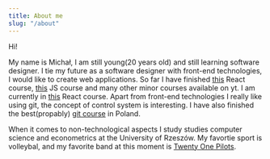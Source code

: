 ```yaml
---
title: About me
slug: "/about"
---
```


Hi!

My name is Michał, I am still young(20 years old) and still learning software designer. I tie my future as a software designer with front-end technologies, I would like to create web applications. So far I have finished <a href="https://scrimba.com/learn/learnreact" target="_blank">this</a> React course, <a href="https://przeprogramowani.pl/kurs-javascript" target="_blank">this</a> JS course and many other minor courses available on yt. I am currently in <a href="https://scrimba.com/learn/react" target="_blank">this</a> React course. Apart from front-end technologies I really like using git, the concept of control system is interesting. I have also finished the best(propably) <a href="https://kursgita.pl/" target="_blank">git course</a> in Poland.

When it comes to non-technological aspects I study studies computer science and econometrics at the University of Rzeszów. My favortie sport is volleybal, and my favorite band at this moment is <a target="_blank" href="https://www.youtube.com/channel/UCBQZwaNPFfJ1gZ1fLZpAEGw">Twenty One Pilots</a>.
